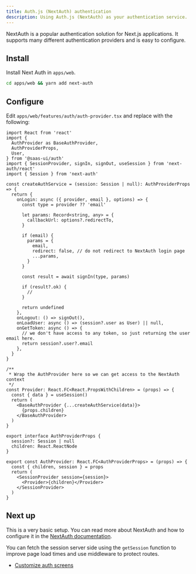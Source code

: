 ```yaml
---
title: Auth.js (NextAuth) authentication
description: Using Auth.js (NextAuth) as your authentication service.
---
```


NextAuth is a popular authentication solution for Next.js applications.
It supports many different authentication providers and is easy to
configure.

## Install

Install Next Auth in `apps/web`.

```bash
cd apps/web && yarn add next-auth
```

## Configure

Edit `apps/web/features/auth/auth-provider.tsx` and replace with the following:

```tsx
import React from 'react'
import {
  AuthProvider as BaseAuthProvider,
  AuthProviderProps,
  User,
} from '@saas-ui/auth'
import { SessionProvider, signIn, signOut, useSession } from 'next-auth/react'
import { Session } from 'next-auth'

const createAuthService = (session: Session | null): AuthProviderProps => {
  return {
    onLogin: async ({ provider, email }, options) => {
      const type = provider ?? 'email'

      let params: Record<string, any> = {
        callbackUrl: options?.redirectTo,
      }

      if (email) {
        params = {
          email,
          redirect: false, // do not redirect to NextAuth login page
          ...params,
        }
      }

      const result = await signIn(type, params)

      if (result?.ok) {
        //
      }

      return undefined
    },
    onLogout: () => signOut(),
    onLoadUser: async () => (session?.user as User) || null,
    onGetToken: async () => {
      // we don't have access to any token, so just returning the user email here.
      return session?.user?.email
    },
  }
}

/**
 * Wrap the AuthProvider here so we can get access to the NextAuth context
 */
const Provider: React.FC<React.PropsWithChildren> = (props) => {
  const { data } = useSession()
  return (
    <BaseAuthProvider {...createAuthService(data)}>
      {props.children}
    </BaseAuthProvider>
  )
}

export interface AuthProviderProps {
  session?: Session | null
  children: React.ReactNode
}

export const AuthProvider: React.FC<AuthProviderProps> = (props) => {
  const { children, session } = props
  return (
    <SessionProvider session={session}>
      <Provider>{children}</Provider>
    </SessionProvider>
  )
}
```

## Next up

This is a very basic setup. You can read more about NextAuth and how to configure
it in the [NextAuth documentation](https://next-auth.js.org/).

You can fetch the session server side using the `getSession` function to improve page load times and use middleware to protect routes.

- [Customize auth screens](/docs/nextjs-starterkit/authentication/customize-auth-screens)
